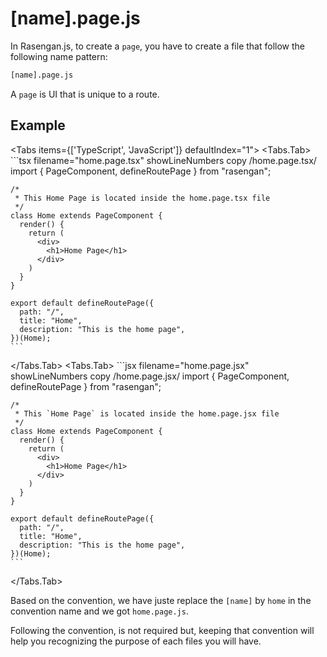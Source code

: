 
# [name].page.js

In Rasengan.js, to create a `page`, you have to create a file that follow the following name pattern: 

```txt showLineNumbers copy /page.js/
[name].page.js
```

A `page` is UI that is unique to a route.

## Example

<Tabs items={['TypeScript', 'JavaScript']} defaultIndex="1">
  <Tabs.Tab>
    ```tsx filename="home.page.tsx" showLineNumbers copy /home.page.tsx/
    import { PageComponent, defineRoutePage } from "rasengan";

    /*
     * This Home Page is located inside the home.page.tsx file
     */
    class Home extends PageComponent {
      render() {
        return (
          <div>
            <h1>Home Page</h1>
          </div>
        )
      }
    }

    export default defineRoutePage({
      path: "/",
      title: "Home",
      description: "This is the home page",
    })(Home);
    ```
  </Tabs.Tab>
  <Tabs.Tab>
    ```jsx filename="home.page.jsx" showLineNumbers copy /home.page.jsx/
    import { PageComponent, defineRoutePage } from "rasengan";

    /*
     * This `Home Page` is located inside the home.page.jsx file
     */
    class Home extends PageComponent {
      render() {
        return (
          <div>
            <h1>Home Page</h1>
          </div>
        )
      }
    }

    export default defineRoutePage({
      path: "/",
      title: "Home",
      description: "This is the home page",
    })(Home);
    ```
  </Tabs.Tab>
</Tabs>

Based on the convention, we have juste replace the `[name]` by `home` in the convention name and we got `home.page.js`.

<AlertBox>
Following the convention, is not required but, keeping that convention will help you recognizing the purpose of each files you will have.
</AlertBox>